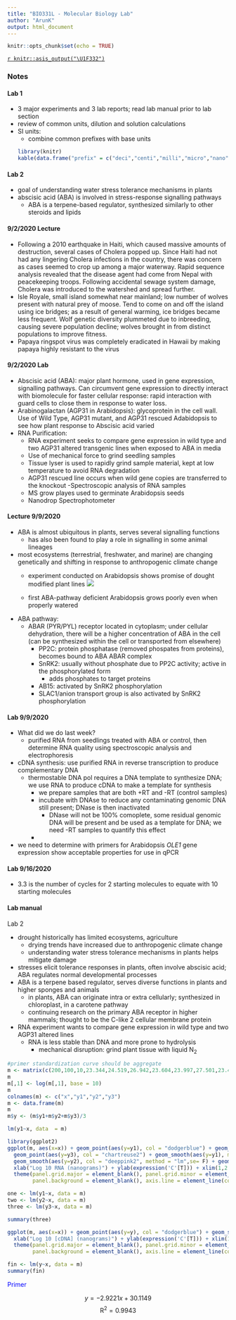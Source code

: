 ```yaml
---
title: "BIO331L - Molecular Biology Lab"
author: "ArunK"
output: html_document
---
```


```r
knitr::opts_chunk$set(echo = TRUE)
```

[`r knitr::asis_output("\U1F332")`](https://arun-krishnaraj.github.io/evergreen)

### Notes

#### Lab 1
- 3 major experiments and 3 lab reports; read lab manual prior to lab section
- review of common units, dilution and solution calculations
- SI units:
  - combine common prefixes with base units
```R
library(knitr)
kable(data.frame("prefix" = c("deci","centi","milli","micro","nano","pico","femto","atto"), "Factor base 10" = c(-1,-2,-3,-6,-9,-12,-15,-18), "symbol" = c("d","c","m","mu","n","p","f","a"), "Prefix" = c("deca","hecto","kilo","mega","giga","tera","peta","exa"), "Factor base 10" = c(1,2,3,6,9,12,15,18), "symbol" = c("da","h","k","M","G","T","P","E")))
```

#### Lab 2

- goal of understanding water stress tolerance mechanisms in plants
- abscisic acid (ABA) is involved in stress-response signalling pathways
  - ABA is a terpene-based regulator, synthesized similarly to other steroids and lipids

#### 9/2/2020 Lecture
- Following a 2010 earthquake in Haiti, which caused massive amounts of destruction, several cases of Cholera popped up. Since Haiti had not had any lingering Cholera infections in the country, there was concern as cases seemed to crop up among a major waterway. Rapid sequence analysis revealed that the disease agent had come from Nepal with peacekeeping troops. Following accidental sewage system damage, Cholera was introduced to the watershed and spread further.
- Isle Royale, small island somewhat near mainland; low number of wolves present with natural prey of moose. Tend to come on and off the island using ice bridges; as a result of general warming, ice bridges became less frequent. Wolf genetic diversity plummeted due to inbreeding, causing severe population decline; wolves brought in from distinct populations to improve fitness.
- Papaya ringspot virus was completely eradicated in Hawaii by making papaya highly resistant to the virus

#### 9/2/2020 Lab
- Abscisic acid (ABA): major plant hormone, used in gene expression, signalling pathways. Can circumvent gene expression to directly interact with biomolecule for faster cellular response: rapid interaction with guard cells to close them in response to water loss.
- Arabinogalactan (AGP31 in Arabidopsis): glycoprotein in the cell wall. Use of Wild Type, AGP31 mutant, and AGP31 rescued Adabidopsis to see how plant response to Abscisic acid varied
- RNA Purification:
  - RNA experiment seeks to compare gene expression in wild type and two AGP31 altered transgenic lines when exposed to ABA in media
  - Use of mechanical force to grind seedling samples
  - Tissue lyser is used to rapidly grind sample material, kept at low temperature to avoid RNA degradation 
  - AGP31 rescued line occurs when wild gene copies are transferred to the knockout 
-Spectroscopic analysis of RNA samples
  - MS grow playes used to germinate Arabidopsis seeds
  - Nanodrop Spectrophotometer 
  
#### Lecture 9/9/2020

- ABA is almost ubiquitous in plants, serves several signalling functions
  - has also been found to play a role in signalling in some animal lineages
- most ecosystems (terrestrial, freshwater, and marine) are changing genetically and shifting in response to anthropogenic climate change
  - experiment conducted on Arabidopsis shows promise of dought modified plant lines
  ![](C:\Users\arunk\Documents\GitHub\arun-krishnaraj.github.io\images\plant.JPG)
  
  - first ABA-pathway deficient Arabidopsis grows poorly even when properly watered
- ABA pathway:
  - ABAR (PYR/PYL) receptor located in cytoplasm; under cellular dehydration, there will be a higher concentration of ABA in the cell (can be synthesized within the cell or transported from elsewhere)
    - PP2C: protein phosphatase (removed phospates from proteins), becomes bound to ABA ABAR complex
    - SnRK2: usually without phosphate due to PP2C activity; active in the phosphorylated form
      - adds phosphates to target proteins
    - AB15: activated by SnRK2 phosphorylation
    - SLAC1/anion transport group is also activated by SnRK2 phosphorylation
    
#### Lab 9/9/2020
- What did we do last week?
  - purified RNA from seedlings treated with ABA or control, then determine RNA quality using spectroscopic analysis and electrophoresis 
- cDNA synthesis: use purified RNA in reverse transcription to produce complementary DNA
  - thermostable DNA pol requires a DNA template to synthesize DNA; we use RNA to produce cDNA to make a template for synthesis
    - we prepare samples that are both +RT and -RT (control samples)
    - incubate with DNAse to reduce any contaminating genomic DNA still present; DNase is then inactivated
      - DNase will not be 100% comoplete, some residual genomic DNA will be present and be used as a template for DNA; we need -RT samples to quantify this effect
    - 
- we need to determine with primers for Arabidopsis *OLE1* gene expression show acceptable properties for use in qPCR

#### Lab 9/16/2020
- 3.3 is the number of cycles for 2 starting molecules to equate with 10 starting molecules

#### Lab manual 

Lab 2

- drought historically has limited ecosystems, agriculture
  - drying trends have increased due to anthropogenic climate change
  - understanding water stress tolerance mechanisms in plants helps mitigate damage
- stresses elicit tolerance responses in plants, often involve abscisic acid; ABA regulates normal developmental processes 
- ABA is a terpene based regulator, serves diverse functions in plants and higher sponges and animals
  - in plants, ABA can originate intra or extra cellularly; synthesized in chloroplast, in a carotene pathway
  - continuing research on the primary ABA receptor in higher mammals; thought to be the C-like 2 cellular membrane protein
- RNA experiment wants to compare gene expression in wild type and two AGP31 altered lines
  - RNA is less stable than DNA and more prone to hydrolysis
    - mechanical disruption: grind plant tissue with liquid N$_2$
  
  
```r
#primer standardization curve should be aggregate
m <- matrix(c(200,100,10,23.344,24.519,26.942,23.604,23.997,27.501,23.496,23.944,27.217), nrow = 3)
m
m[,1] <- log(m[,1], base = 10)
m
colnames(m) <- c("x","y1","y2","y3")
m <- data.frame(m)
m
m$y <- (m$y1+m$y2+m$y3)/3

lm(y1~x, data  = m)

library(ggplot2)
ggplot(m, aes(x=x)) + geom_point(aes(y=y1), col = "dodgerblue") + geom_point(aes(y=y2), col = "deeppink2") + 
  geom_point(aes(y=y3), col = "chartreuse2") + geom_smooth(aes(y=y1), method = "lm",se= F, col = "dodgerblue") +
  geom_smooth(aes(y=y2), col = "deeppink2", method = "lm",se= F) + geom_smooth(aes(y=y3), method = "lm",se= F,, col = "chartreuse2") +
  xlab("Log 10 RNA (nanograms)") + ylab(expression('C'[T])) + xlim(1,2.5) + ggtitle("Standard Curve for Primers") +
  theme(panel.grid.major = element_blank(), panel.grid.minor = element_blank(),
        panel.background = element_blank(), axis.line = element_line(colour = "black"))

one <- lm(y1~x, data = m)
two <- lm(y2~x, data = m)
three <- lm(y3~x, data = m)

summary(three)

ggplot(m, aes(x=x)) + geom_point(aes(y=y), col = "dodgerblue") + geom_smooth(aes(y=y), method = "lm",se= F, col = "dodgerblue") +
  xlab("Log 10 [cDNA] (nanograms)") + ylab(expression('C'[T])) + xlim(1,2.5) + ggtitle("Standard Curve for Primers") +
  theme(panel.grid.major = element_blank(), panel.grid.minor = element_blank(),
        panel.background = element_blank(), axis.line = element_line(colour = "black"))

fin <- lm(y~x, data = m)
summary(fin)
```

<div align="center"><span style="color:blue">Primer </span></div>
$$y = -2.9221x+30.1149$$ 
$$\text{R}^2 = 0.9943$$
  
  
  
  
  
  